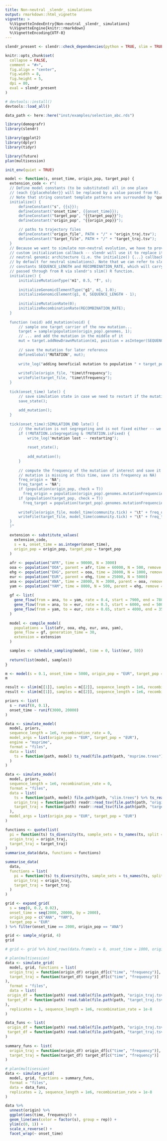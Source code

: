 ```yaml
---
title: Non-neutral _slendr_ simulations
output: rmarkdown::html_vignette
vignette: >
  %\VignetteIndexEntry{Non-neutral _slendr_ simulations}
  %\VignetteEngine{knitr::rmarkdown}
  %\VignetteEncoding{UTF-8}
---
```


```r
slendr_present <- slendr::check_dependencies(python = TRUE, slim = TRUE, quit = FALSE)

knitr::opts_chunk$set(
  collapse = FALSE,
  comment = "#>",
  fig.align = "center",
  fig.width = 8,
  fig.height = 5,
  dpi = 80,
  eval = slendr_present
)

# devtools::install()
devtools::load_all()

data_path <- here::here("inst/examples/selection_abc.rds")
```

```r
library(demografr)
library(slendr)

library(ggplot2)
library(dplyr)
library(tidyr)

library(future)
plan(multisession)

init_env(quiet = TRUE)
```

```r
model <- function(s, onset_time, origin_pop, target_pop) {
  extension_code <- r"(
  // Define model constants (to be substituted) all in one place
  // (each {{placeholder}} will be replaced by a value passed from R).
  // Note that string constant template patterns are surrounded by "quotes"!
  initialize() {
      defineConstant("s", {{s}});
      defineConstant("onset_time", {{onset_time}});
      defineConstant("target_pop", "{{target_pop}}");
      defineConstant("origin_pop", "{{origin_pop}}");

      // paths to trajectory files
      defineConstant("origin_file", PATH + "/" + "origin_traj.tsv");
      defineConstant("target_file", PATH + "/" + "target_traj.tsv");
  }
  // Because we want to simulate non-neutral evolution, we have to provide a
  // custom initialization callback -- slendr will use it to replace its default
  // neutral genomic architecture (i.e. the initialize() {...} callback it uses
  // by default for neutral simulations). Note that we can refer to slendr's
  // constants SEQUENCE_LENGTH and RECOMBINATION_RATE, which will carry values
  // passed through from R via slendr's slim() R function.
  initialize() {
      initializeMutationType("m1", 0.5, "f", s);
  
      initializeGenomicElementType("g1", m1, 1.0);
      initializeGenomicElement(g1, 0, SEQUENCE_LENGTH - 1);
  
      initializeMutationRate(0);
      initializeRecombinationRate(RECOMBINATION_RATE);
  }
  
  function (void) add_mutation(void) {
      // sample one target carrier of the new mutation...
      target = sample(population(origin_pop).genomes, 1);
      // ... and add the mutation in the middle of it
      mut = target.addNewDrawnMutation(m1, position = asInteger(SEQUENCE_LENGTH / 2));
  
      // save the mutation for later reference
      defineGlobal("MUTATION", mut);
  
      write_log("adding beneficial mutation to population " + target_pop);
  
      writeFile(origin_file, "time\tfrequency");
      writeFile(target_file, "time\tfrequency");
  }
  
  tick(onset_time) late() {
      // save simulation state in case we need to restart if the mutation is lost
      save_state();
  
      add_mutation();
  }
  
  tick(onset_time):SIMULATION_END late() {
      // the mutation is not segregating and is not fixed either -- we must restart
      if (!MUTATION.isSegregating & !MUTATION.isFixed) {
          write_log("mutation lost -- restarting");
  
          reset_state();
  
          add_mutation();
      }
  
      // compute the frequency of the mutation of interest and save it (if the
      // mutation is missing at this time, save its frequency as NA)
      freq_origin = "NA";
      freq_target = "NA";
      if (population(origin_pop, check = T))
        freq_origin = population(origin_pop).genomes.mutationFrequenciesInGenomes();
      if (population(target_pop, check = T))
        freq_target = population(target_pop).genomes.mutationFrequenciesInGenomes();
  
      writeFile(origin_file, model_time(community.tick) + "\t" + freq_origin, append = T);
      writeFile(target_file, model_time(community.tick) + "\t" + freq_target, append = T);
  }
  )"

  extension <- substitute_values(
    extension_code,
    s = s, onset_time = as.integer(onset_time),
    origin_pop = origin_pop, target_pop = target_pop
  )
  
  afr <- population("AFR", time = 90000, N = 3000)
  ooa <- population("OOA", parent = afr, time = 60000, N = 500, remove = 23000)
  ehg <- population("EHG", parent = ooa, time = 28000, N = 1000, remove = 6000)
  eur <- population("EUR", parent = ehg, time = 25000, N = 5000)
  ana <- population("ANA", time = 28000, N = 3000, parent = ooa, remove = 4000)
  yam <- population("YAM", time = 8000, N = 500, parent = ehg, remove = 2500)
  
  gf <- list(
    gene_flow(from = ana, to = yam, rate = 0.4, start = 7900, end = 7800),
    gene_flow(from = ana, to = eur, rate = 0.5, start = 6000, end = 5000),
    gene_flow(from = yam, to = eur, rate = 0.65, start = 4000, end = 3500)
  )
  
  model <- compile_model(
    populations = list(afr, ooa, ehg, eur, ana, yam),
    gene_flow = gf, generation_time = 30,
    extension = extension
  )

  samples <- schedule_sampling(model, time = 0, list(eur, 50))
  
  return(list(model, samples))
}
```

```r
m <- model(s = 0.1, onset_time = 5000, origin_pop = "EUR", target_pop = "EUR")
m
```

```r
result <- slim(m[[1]], samples = m[[2]], sequence_length = 1e6, recombination_rate = 1e-8, path = TRUE)
result <- slim(m[[1]], samples = m[[2]], sequence_length = 1e6, recombination_rate = 1e-8, path = TRUE, ts = FALSE)
```

```r
priors <- list(
  s ~ runif(0, 0.1),
  onset_time ~ runif(3000, 20000)
)
```

```r
data <- simulate_model(
  model, priors,
  sequence_length = 1e6, recombination_rate = 0,
  model_args = list(origin_pop = "EUR", target_pop = "EUR"),
  engine = "msprime",
  format = "files",
  data = list(
    ts = function(path, model) ts_read(file.path(path, "msprime.trees"), model) %>% ts_mutate(1e-8)
  )
)
```

```r
data <- simulate_model(
  model, priors,
  sequence_length = 1e6, recombination_rate = 0,
  format = "files",
  data = list(
    ts = function(path, model) file.path(path, "slim.trees") %>% ts_read(model) %>% ts_mutate(1e-8),
    origin_traj = function(path) readr::read_tsv(file.path(path, "origin_traj.tsv"), show_col_types = FALSE),
    target_traj = function(path) readr::read_tsv(file.path(path, "target_traj.tsv"), show_col_types = FALSE)
  ),
  model_args = list(origin_pop = "EUR", target_pop = "EUR")
)
```

```r
functions <- quote(list(
  pi = function(ts) ts_diversity(ts, sample_sets = ts_names(ts, split = "pop")["EUR"]),
  origin_traj = origin_traj,
  target_traj = target_traj)
)
summarise_data(data, functions = functions)

summarise_data(
  data,
  functions = list(
    pi = function(ts) ts_diversity(ts, sample_sets = ts_names(ts, split = "pop")["EUR"]),
    origin_traj = origin_traj,
    target_traj = target_traj
  )
)
```

```r
grid <- expand_grid(
  s = seq(0, 0.2, 0.02),
  onset_time = seq(2000, 20000, by = 2000),
  origin_pop = c("ANA", "YAM"),
  target_pop = "EUR"
) %>% filter(onset_time == 2000, origin_pop == "ANA")

grid <- sample_n(grid, 4)
grid
```


```r
# grid <- grid %>% bind_rows(data.frame(s = 0, onset_time = 1000, origin_pop = "EUR", target_pop = "EUR"))

# plan(multisession)
data <- simulate_grid(
  model, grid, functions = list(
  origin_traj = function(origin_df) origin_df[c("time", "frequency")],
  target_traj = function(target_df) target_df[c("time", "frequency")]
),
  format = "files",
  data = list(
 origin_df = function(path) read.table(file.path(path, "origin_traj.tsv"), header = TRUE, sep = "\t"),
 target_df = function(path) read.table(file.path(path, "target_traj.tsv"), header = TRUE, sep = "\t")
),
  replicates = 1, sequence_length = 1e6, recombination_rate = 1e-8
)
```

```r
data_funs <- list(
 origin_df = function(path) read.table(file.path(path, "origin_traj.tsv"), header = TRUE, sep = "\t"),
 target_df = function(path) read.table(file.path(path, "target_traj.tsv"), header = TRUE, sep = "\t")
)
  
summary_funs <- list(
  origin_traj = function(origin_df) origin_df[c("time", "frequency")],
  target_traj = function(target_df) target_df[c("time", "frequency")]
)

# plan(multisession)
data <- simulate_grid(
  model, grid, functions = summary_funs,
  format = "files",
  data = data_funs,
  replicates = 2, sequence_length = 1e6, recombination_rate = 1e-8
)
```

```r
data %>%
  unnest(origin) %>%
  ggplot(aes(time, frequency)) +
  geom_line(aes(color = factor(s), group = rep)) +
  ylim(c(0, 1)) +
  scale_x_reverse() +
  facet_wrap(~ onset_time)
```


